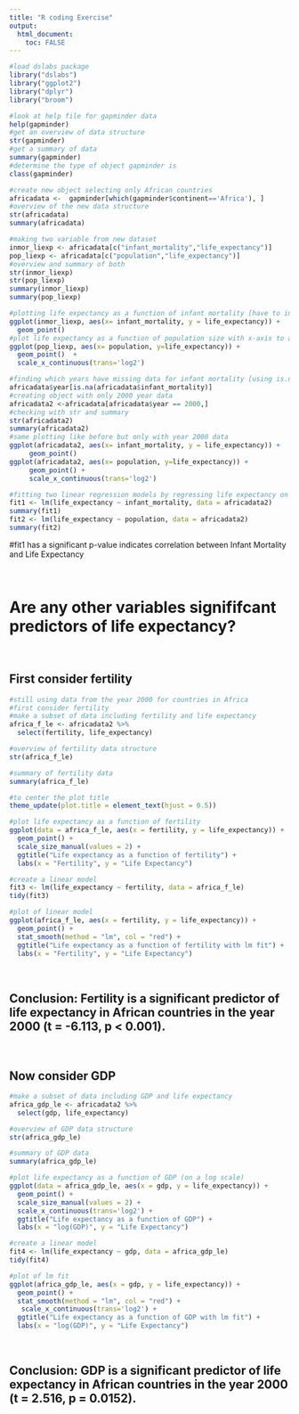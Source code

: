 ```yaml
---
title: "R coding Exercise"
output: 
  html_document:
    toc: FALSE
---
```

```r
#load dslabs package
library("dslabs")
library("ggplot2")
library("dplyr")
library("broom")
```

```r
#look at help file for gapminder data
help(gapminder)
#get an overview of data structure
str(gapminder)
#get a summary of data
summary(gapminder)
#determine the type of object gapminder is
class(gapminder)
```
```r
#create new object selecting only African countries
africadata <-  gapminder[which(gapminder$continent=='Africa'), ]
#overview of the new data structure
str(africadata)
summary(africadata)
```

```r
#making two variable from new dataset
inmor_liexp <- africadata[c("infant_mortality","life_expectancy")]
pop_liexp <- africadata[c("population","life_expectancy")]
#overview and summary of both
str(inmor_liexp)
str(pop_liexp)
summary(inmor_liexp)
summary(pop_liexp)
```

```r
#plotting life expectancy as a function of infant mortality [have to install ggplot2 first]
ggplot(inmor_liexp, aes(x= infant_mortality, y = life_expectancy)) +
  geom_point()
#plot life expectancy as a function of population size with x-axis to a log scale
ggplot(pop_liexp, aes(x= population, y=life_expectancy)) +
  geom_point()  +
  scale_x_continuous(trans='log2')
```
```r
#finding which years have missing data for infant mortality [using is.na function]
africadata$year[is.na(africadata$infant_mortality)]
#creating object with only 2000 year data
africadata2 <-africadata[africadata$year == 2000,]
#checking with str and summary
str(africadata2)
summary(africadata2)
#same plotting like before but only with year 2000 data
ggplot(africadata2, aes(x= infant_mortality, y = life_expectancy)) +
     geom_point()
ggplot(africadata2, aes(x= population, y=life_expectancy)) + 
     geom_point() + 
     scale_x_continuous(trans='log2')
```
```r
#fitting two linear regression models by regressing life expectancy on infant mortality and population size separately
fit1 <- lm(life_expectancy ~ infant_mortality, data = africadata2)
summary(fit1)
fit2 <- lm(life_expectancy ~ population, data = africadata2)
summary(fit2)
```
#fit1 has a significant p-value  indicates correlation between Infant Mortality and Life Expectancy

<br>

# Are any other variables signififcant predictors of life expectancy?

<br>

## First consider fertility 
```r
#still using data from the year 2000 for countries in Africa
#first consider fertility
#make a subset of data including fertility and life expectancy
africa_f_le <- africadata2 %>%
  select(fertility, life_expectancy)

#overview of fertility data structure
str(africa_f_le)

#summary of fertility data
summary(africa_f_le)

#to center the plot title
theme_update(plot.title = element_text(hjust = 0.5))

#plot life expectancy as a function of fertility
ggplot(data = africa_f_le, aes(x = fertility, y = life_expectancy)) +
  geom_point() +
  scale_size_manual(values = 2) +
  ggtitle("Life expectancy as a function of fertility") +
  labs(x = "Fertility", y = "Life Expectancy")

#create a linear model
fit3 <- lm(life_expectancy ~ fertility, data = africa_f_le)
tidy(fit3)

#plot of linear model
ggplot(africa_f_le, aes(x = fertility, y = life_expectancy)) + 
  geom_point() +
  stat_smooth(method = "lm", col = "red") +
  ggtitle("Life expectancy as a function of fertility with lm fit") +
  labs(x = "Fertility", y = "Life Expectancy")
```
<br>

## Conclusion: Fertility is a significant predictor of life expectancy in African countries in the year 2000 (t = -6.113, p < 0.001).

<br>

## Now consider GDP
```r
#make a subset of data including GDP and life expectancy
africa_gdp_le <- africadata2 %>%
  select(gdp, life_expectancy)

#overview of GDP data structure
str(africa_gdp_le)

#summary of GDP data
summary(africa_gdp_le)

#plot life expectancy as a function of GDP (on a log scale)
ggplot(data = africa_gdp_le, aes(x = gdp, y = life_expectancy)) +
  geom_point() +
  scale_size_manual(values = 2) +
  scale_x_continuous(trans='log2') +
  ggtitle("Life expectancy as a function of GDP") +
  labs(x = "log(GDP)", y = "Life Expectancy")

#create a linear model
fit4 <- lm(life_expectancy ~ gdp, data = africa_gdp_le)
tidy(fit4)

#plot of lm fit
ggplot(africa_gdp_le, aes(x = gdp, y = life_expectancy)) + 
  geom_point() +
  stat_smooth(method = "lm", col = "red") +
   scale_x_continuous(trans='log2') +
  ggtitle("Life expectancy as a function of GDP with lm fit") +
  labs(x = "log(GDP)", y = "Life Expectancy")
```
<br>

## Conclusion: GDP is a significant predictor of life expectancy in African countries in the year 2000 (t = 2.516, p = 0.0152).